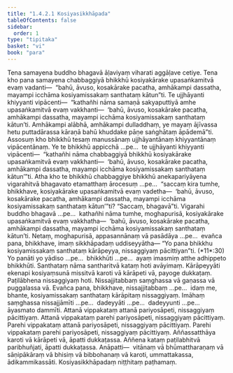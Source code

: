 ```yaml
---
title: "1.4.2.1 Kosiyasikkhāpada"
tableOfContents: false
sidebar:
  order: 1
type: "tipitaka"
basket: "vi"
book: "para"
---
```



<DynamicBreadcrumb />

<Division number="542" book="para" e="ch" v="1" p="328">

<Paragraph number="2098" book="para">
Tena samayena buddho bhagavā āḷaviyaṃ viharati aggāḷave cetiye. Tena kho pana samayena chabbaggiyā bhikkhū kosiyakārake upasaṅkamitvā evaṃ vadanti—  “bahū, āvuso, kosakārake pacatha, amhākampi dassatha, mayampi icchāma kosiyamissakaṃ santhataṃ kātun”ti. Te ujjhāyanti khiyyanti vipācenti—  “kathañhi nāma samaṇā sakyaputtiyā amhe upasaṅkamitvā evaṃ vakkhanti—  ‘bahū, āvuso, kosakārake pacatha, amhākampi dassatha, mayampi icchāma kosiyamissakaṃ santhataṃ kātun’ti. Amhākampi alābhā, amhākampi dulladdhaṃ, ye mayaṃ ājīvassa hetu puttadārassa kāraṇā bahū khuddake pāṇe saṅghātaṃ āpādemā”ti.
</Paragraph>

<Paragraph number="2099" book="para">
Assosuṃ kho bhikkhū tesaṃ manussānaṃ ujjhāyantānaṃ khiyyantānaṃ vipācentānaṃ. Ye te bhikkhū appicchā …pe…  te ujjhāyanti khiyyanti vipācenti—  “kathañhi nāma chabbaggiyā bhikkhū kosiyakārake upasaṅkamitvā evaṃ vakkhanti—  ‘bahū, āvuso, kosakārake pacatha, amhākampi dassatha, mayampi icchāma kosiyamissakaṃ santhataṃ kātun’”ti.
</Paragraph>

<Paragraph number="2100" book="para">
Atha kho te bhikkhū chabbaggiye bhikkhū anekapariyāyena vigarahitvā bhagavato etamatthaṃ ārocesuṃ …pe…  “saccaṃ kira tumhe, bhikkhave, kosiyakārake upasaṅkamitvā evaṃ vadetha—  ‘bahū, āvuso, kosakārake pacatha, amhākampi dassatha, mayampi icchāma kosiyamissakaṃ santhataṃ kātun’”ti? “Saccaṃ, bhagavā”ti. Vigarahi buddho bhagavā …pe…  kathañhi nāma tumhe, moghapurisā, kosiyakārake upasaṅkamitvā evaṃ vakkhatha—  ‘bahū, āvuso, kosakārake pacatha, amhākampi dassatha, mayampi icchāma kosiyamissakaṃ santhataṃ kātun’ti. Netaṃ, moghapurisā, appasannānaṃ vā pasādāya …pe…  evañca pana, bhikkhave, imaṃ sikkhāpadaṃ uddiseyyātha—
</Paragraph>

</Division>
<Division number="543" book="para" e="ch" v="1" p="329">

<Paragraph number="2101" book="para">
<Emphasis>“Yo pana bhikkhu kosiyamissakaṃ santhataṃ kārāpeyya, nissaggiyaṃ pācittiyan”</Emphasis>ti. (*11*:<Emphasis>30</Emphasis>)
</Paragraph>

</Division>
<Division number="544" book="para" e="ch" v="1" p="329">

<Paragraph number="2102" book="para">
<Emphasis>Yo panā</Emphasis>ti yo yādiso …pe…  <Emphasis>bhikkhū</Emphasis>ti …pe…  ayaṃ imasmiṃ atthe adhippeto bhikkhūti.
</Paragraph>

<Paragraph number="2103" book="para">
<Emphasis>Santhataṃ</Emphasis> nāma santharitvā kataṃ hoti avāyimaṃ.
</Paragraph>

<Paragraph number="2104" book="para">
<Emphasis>Kārāpeyyā</Emphasis>ti ekenapi kosiyaṃsunā missitvā karoti vā kārāpeti vā, payoge dukkaṭaṃ. Paṭilābhena nissaggiyaṃ hoti. Nissajjitabbaṃ saṃghassa vā gaṇassa vā puggalassa vā. Evañca pana, bhikkhave, nissajjitabbaṃ …pe…  idaṃ me, bhante, kosiyamissakaṃ santhataṃ kārāpitaṃ nissaggiyaṃ. Imāhaṃ saṃghassa nissajjāmīti …pe…  dadeyyāti …pe…  dadeyyunti …pe…  āyasmato dammīti.
</Paragraph>

</Division>
<Division number="545" book="para" e="ch" v="1" p="329">

<Paragraph number="2105" book="para">
Attanā vippakataṃ attanā pariyosāpeti, nissaggiyaṃ pācittiyaṃ. Attanā vippakataṃ parehi pariyosāpeti, nissaggiyaṃ pācittiyaṃ. Parehi vippakataṃ attanā pariyosāpeti, nissaggiyaṃ pācittiyaṃ. Parehi vippakataṃ parehi pariyosāpeti, nissaggiyaṃ pācittiyaṃ.
</Paragraph>

<Paragraph number="2106" book="para">
Aññassatthāya karoti vā kārāpeti vā, āpatti dukkaṭassa. Aññena kataṃ paṭilabhitvā paribhuñjati, āpatti dukkaṭassa.
</Paragraph>

</Division>
<Division number="546" book="para" e="ch" v="1" p="330">

<Paragraph number="2107" book="para">
Anāpatti—  vitānaṃ vā bhūmattharaṇaṃ vā sāṇipākāraṃ vā bhisiṃ vā bibbohanaṃ vā karoti, ummattakassa, ādikammikassāti.

</Paragraph>
</Division>

<Paragraph number="2108" type="center" book="para">
Kosiyasikkhāpadaṃ niṭṭhitaṃ paṭhamaṃ.
</Paragraph>